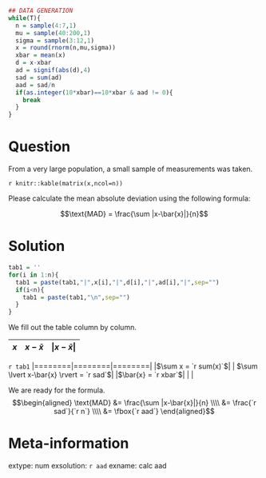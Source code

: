 ```r
## DATA GENERATION
while(T){
  n = sample(4:7,1)
  mu = sample(40:200,1)
  sigma = sample(3:12,1)
  x = round(rnorm(n,mu,sigma))
  xbar = mean(x)
  d = x-xbar
  ad = signif(abs(d),4)
  sad = sum(ad)
  aad = sad/n
  if(as.integer(10*xbar)==10*xbar & aad != 0){
    break
  }
}
```

Question
========

From a very large population, a small sample of measurements was taken.

`r knitr::kable(matrix(x,ncol=n))`

Please calculate the mean absolute deviation using the following formula:

$$\text{MAD} = \frac{\sum |x-\bar{x}|}{n}$$



Solution
========

```r
tab1 = ''
for(i in 1:n){
  tab1 = paste(tab1,"|",x[i],"|",d[i],"|",ad[i],"|",sep="")
  if(i<n){
    tab1 = paste(tab1,"\n",sep="")
  }
}
```

We fill out the table column by column.

| $x$ | $x-\bar{x}$ | $\lvert x-\bar{x} \rvert$ |
|:---:|:---:|:---:|
`r tab1`
|========|========|========|
|$\sum x = `r sum(x)`$| | $\sum \lvert x-\bar{x} \rvert = `r sad`$|
|$\bar{x} = `r xbar`$| | |

We are ready for the formula.
$$\begin{aligned}
\text{MAD} &= \frac{\sum |x-\bar{x}|}{n} \\\\
&= \frac{`r sad`}{`r n`} \\\\
&= \fbox{`r aad`}
\end{aligned}$$



Meta-information
============
extype: num
exsolution: `r aad`
exname: calc aad
